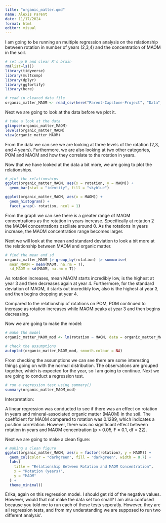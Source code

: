 ```yaml
---
title: "organic_matter.qmd"
name: Alexis Parent 
date: 11/17/2024
format: html
editor: visual
---
```

I am going to be running an multiple regression analysis on the relationship between rotation in number of years (2,3,4) and the concentration of MAOM in the soil. 

```r
# set up R and clear R's brain
rm(list=ls())
library(tidyverse)
library(multcomp)
library(dplyr)
library(ggfortify)
library(here)
```

```r
# read in cleaned data file 
organic_matter_MAOM <- read_csv(here("Parent-Capstone-Project", "Data", "organic_matter_clean.csv"))
```
Next we are going to look at the data before we plot it. 

```r
# take a look at the data 
glimpse(organic_matter_MAOM)
levels(organic_matter_MAOM)
view(organic_matter_MAOM)
```

From the data we can see we are looking at three levels of the rotation (2,3, and 4 years). Furthermore, we are also looking at two other categories, POM and MAOM and how they correlate to the rotation in years. 

Now that we have looked at the data a bit more, we are going to plot the relationships. 

```r
# plot the relationships 
ggplot(organic_matter_MAOM, aes(x = rotation, y = MAOM)) +
  geom_bar(stat = "identity", fill = "skyblue") 

ggplot(organic_matter_MAOM, aes(x = MAOM)) + 
  geom_histogram() + 
  facet_wrap(~ rotation, ncol = 1)
```

From the graph we can see there is a greater range of MAOM concentrations as the rotation in years increase. Specifically at rotation 2 the MAOM concentrations oscillate around 0. As the rotations in years increase, the MAOM concentration range becomes larger.

Next we will look at the mean and standard deviation to look a bit more at the relationship between MAOM and organic matter. 

```r
# find the mean and sd 
organic_matter_MAOM |> group_by(rotation) |> summarise(
  mean_MAOM = mean(MAOM, na.rm = T),
  sd_MAOM = sd(MAOM, na.rm = T))
```

As rotation increases, mean MAOM starts incredibly low, is the highest at year 3 and then decreases again at year 4. Furthermore, for the standard deviation of MAOM, it starts out incredibly low, also is the highest at year 3, and then begins dropping at year 4.

Compared to the relationship of rotations on POM, POM continued to increase as rotation increases while MAOM peaks at year 3 and then begins decreasing.

Now we are going to make the model: 

```r
# make the model 
organic_matter_MAOM_mod <- lm(rotation ~ MAOM, data = organic_matter_MAOM)
```

```r
# check the assumptions 
autoplot(organic_matter_MAOM_mod, smooth.colour = NA)
```
From checking the assumptions we can see there are some interesting things going on with the normal distribution. The observations are grouped together, which is expected for the year, so I am going to continue. Next we are going to conduct a regression test. 

```r
# run a regression test using summary()
summary(organic_matter_MAOM_mod)
```
Interpretation: 

A linear regression was conducted to see if there was an effect on rotation in years and mineral-associated organic matter (MAOM) in the soil. The coefficient for MAOM compared to rotation was 0.1289, which indicates a position correlation. However, there was no significant effect between rotation in years and MAOM concentration (p > 0.05, F = 0.1, df = 22). 

Next we are going to make a clean figure: 
```r
# making a clean figure 
ggplot(organic_matter_MAOM, aes(x = factor(rotation), y = MAOM)) + 
  geom_col(color = "darkgreen", fill = "darkgreen", width = 0.7) +
  labs(
    title = "Relationship Between Rotation and MAOM Concentration",
    x = "Rotation (years)",
    y = "MAOM"
  ) +
  theme_minimal()
```

Erika, again on this regression model. I should get rid of the negative values. However, would that not make the data set too small? I am also confused because you told me to run each of these tests seperatly. However, they are all regression tests, and from my understanding we are supposed to run two different analysis'. 
